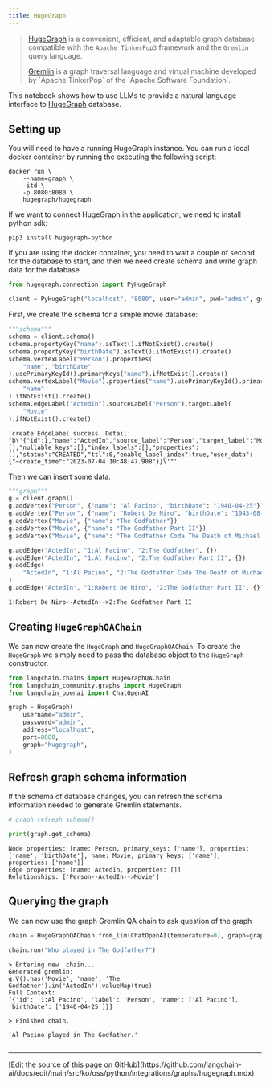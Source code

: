 ```yaml
---
title: HugeGraph
---
```


>[HugeGraph](https://hugegraph.apache.org/) is a convenient, efficient, and adaptable graph database compatible with
>the `Apache TinkerPop3` framework and the `Gremlin` query language.
>
>[Gremlin](https://en.wikipedia.org/wiki/Gremlin_(query_language)) is a graph traversal language and virtual machine developed by `Apache TinkerPop` of the `Apache Software Foundation`.

This notebook shows how to use LLMs to provide a natural language interface to [HugeGraph](https://hugegraph.apache.org/cn/) database.

## Setting up

You will need to have a running HugeGraph instance.
You can run a local docker container by running the executing the following script:

```
docker run \
    --name=graph \
    -itd \
    -p 8080:8080 \
    hugegraph/hugegraph
```

If we want to connect HugeGraph in the application, we need to install python sdk:

```
pip3 install hugegraph-python
```

If you are using the docker container, you need to wait a couple of second for the database to start, and then we need create schema and write graph data for the database.

```python
from hugegraph.connection import PyHugeGraph

client = PyHugeGraph("localhost", "8080", user="admin", pwd="admin", graph="hugegraph")
```

First, we create the schema for a simple movie database:

```python
"""schema"""
schema = client.schema()
schema.propertyKey("name").asText().ifNotExist().create()
schema.propertyKey("birthDate").asText().ifNotExist().create()
schema.vertexLabel("Person").properties(
    "name", "birthDate"
).usePrimaryKeyId().primaryKeys("name").ifNotExist().create()
schema.vertexLabel("Movie").properties("name").usePrimaryKeyId().primaryKeys(
    "name"
).ifNotExist().create()
schema.edgeLabel("ActedIn").sourceLabel("Person").targetLabel(
    "Movie"
).ifNotExist().create()
```

```output
'create EdgeLabel success, Detail: "b\'{"id":1,"name":"ActedIn","source_label":"Person","target_label":"Movie","frequency":"SINGLE","sort_keys":[],"nullable_keys":[],"index_labels":[],"properties":[],"status":"CREATED","ttl":0,"enable_label_index":true,"user_data":{"~create_time":"2023-07-04 10:48:47.908"}}\'"'
```

Then we can insert some data.

```python
"""graph"""
g = client.graph()
g.addVertex("Person", {"name": "Al Pacino", "birthDate": "1940-04-25"})
g.addVertex("Person", {"name": "Robert De Niro", "birthDate": "1943-08-17"})
g.addVertex("Movie", {"name": "The Godfather"})
g.addVertex("Movie", {"name": "The Godfather Part II"})
g.addVertex("Movie", {"name": "The Godfather Coda The Death of Michael Corleone"})

g.addEdge("ActedIn", "1:Al Pacino", "2:The Godfather", {})
g.addEdge("ActedIn", "1:Al Pacino", "2:The Godfather Part II", {})
g.addEdge(
    "ActedIn", "1:Al Pacino", "2:The Godfather Coda The Death of Michael Corleone", {}
)
g.addEdge("ActedIn", "1:Robert De Niro", "2:The Godfather Part II", {})
```

```output
1:Robert De Niro--ActedIn-->2:The Godfather Part II
```

## Creating `HugeGraphQAChain`

We can now create the `HugeGraph` and `HugeGraphQAChain`. To create the `HugeGraph` we simply need to pass the database object to the `HugeGraph` constructor.

```python
from langchain.chains import HugeGraphQAChain
from langchain_community.graphs import HugeGraph
from langchain_openai import ChatOpenAI
```

```python
graph = HugeGraph(
    username="admin",
    password="admin",
    address="localhost",
    port=8080,
    graph="hugegraph",
)
```

## Refresh graph schema information

If the schema of database changes, you can refresh the schema information needed to generate Gremlin statements.

```python
# graph.refresh_schema()
```

```python
print(graph.get_schema)
```

```output
Node properties: [name: Person, primary_keys: ['name'], properties: ['name', 'birthDate'], name: Movie, primary_keys: ['name'], properties: ['name']]
Edge properties: [name: ActedIn, properties: []]
Relationships: ['Person--ActedIn-->Movie']
```

## Querying the graph

We can now use the graph Gremlin QA chain to ask question of the graph

```python
chain = HugeGraphQAChain.from_llm(ChatOpenAI(temperature=0), graph=graph, verbose=True)
```

```python
chain.run("Who played in The Godfather?")
```

```output
> Entering new  chain...
Generated gremlin:
g.V().has('Movie', 'name', 'The Godfather').in('ActedIn').valueMap(true)
Full Context:
[{'id': '1:Al Pacino', 'label': 'Person', 'name': ['Al Pacino'], 'birthDate': ['1940-04-25']}]

> Finished chain.
```

```output
'Al Pacino played in The Godfather.'
```

```python

```

---

<Callout icon="pen-to-square" iconType="regular">
  [Edit the source of this page on GitHub](https://github.com/langchain-ai/docs/edit/main/src/ko/oss/python/integrations/graphs/hugegraph.mdx)
</Callout>
